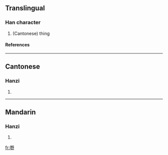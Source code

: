 ==Translingual==
===Han character===
{{Han char|rn=30|rad=口|as=11|sn=14|four=|canj=口田土弓 (RWGN)}}
# (Cantonese) thing
====References====
{{Han ref|kx=0206.201|hdz=10676.040|uh=5622|ud=22050}}
----
==Cantonese==
===Hanzi===
{{yue-hanzi|jyut=|y=ye5}}
# {{defn|Cantonese}}
----
==Mandarin==
===Hanzi===
{{cmn-hanzi|pin=[[yě]] (ye3)|wg=yeh<sup>3</sup>}}
# {{defn|Mandarin}}

[[fr:嘢]]